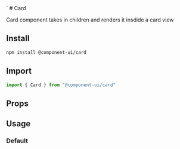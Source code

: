 
<Meta of={CardStories} />
`
# Card

Card component takes in children and renders it insdide a card view

## Install

```sh
npm install @component-ui/card
```

## Import

```js
import { Card } from "@component-ui/card"
```

## Props

<ArgTypes of={Card} />

## Usage

### Default

<Canvas of={CardStories.Default} />
